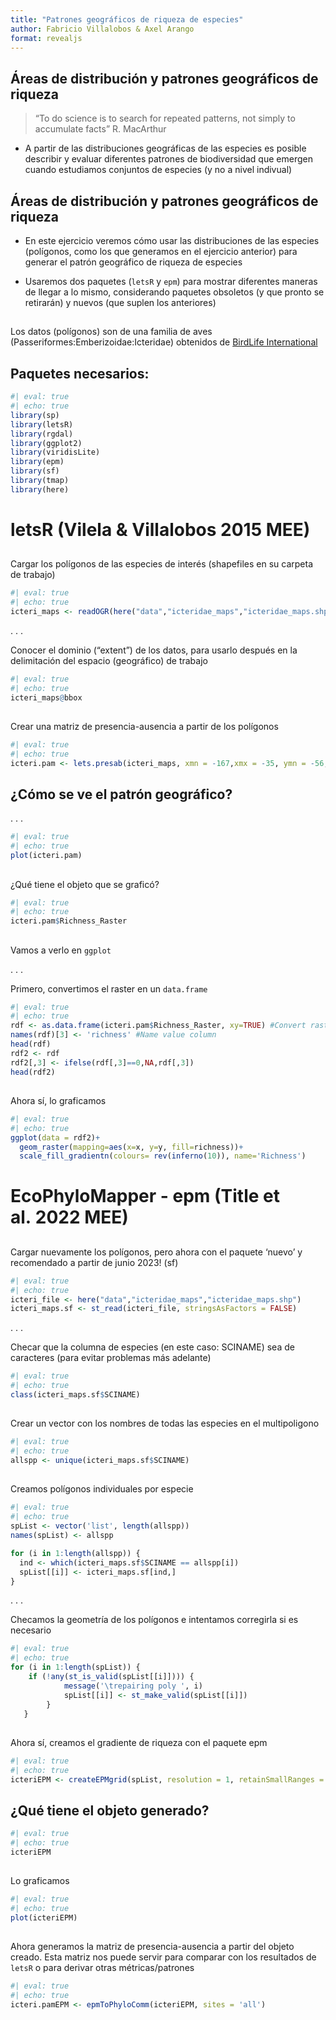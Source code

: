 ```yaml
---
title: "Patrones geográficos de riqueza de especies"
author: Fabricio Villalobos & Axel Arango
format: revealjs
---
```



## Áreas de distribución y patrones geográficos de riqueza

> "To do science is to search for repeated patterns, not simply to accumulate facts" R. MacArthur


-   A partir de las distribuciones geográficas de las especies es posible describir y evaluar diferentes patrones de biodiversidad que emergen cuando estudiamos conjuntos de especies (y no a nivel indivual)

## Áreas de distribución y patrones geográficos de riqueza

-   En este ejercicio veremos cómo usar las distribuciones de las especies (polígonos, como los que generamos en el ejercicio anterior) para generar el patrón geográfico de riqueza de especies

-   Usaremos dos paquetes (`letsR` y `epm`) para mostrar diferentes maneras de llegar a lo mismo, considerando paquetes obsoletos (y que pronto se retirarán) y nuevos (que suplen los anteriores)

## 

Los datos (polígonos) son de una familia de aves (Passeriformes:Emberizoidae:Icteridae) obtenidos de [BirdLife International](https://www.birdlife.org/)

## Paquetes necesarios:

```r
#| eval: true
#| echo: true
library(sp)
library(letsR)
library(rgdal)
library(ggplot2)
library(viridisLite)
library(epm)
library(sf)
library(tmap)
library(here)
```

# letsR (Vilela & Villalobos 2015 MEE)

## 

Cargar los polígonos de las especies de interés (shapefiles en su carpeta de trabajo)

```r
#| eval: true
#| echo: true
icteri_maps <- readOGR(here("data","icteridae_maps","icteridae_maps.shp"))
```

. . .

Conocer el dominio ("extent") de los datos, para usarlo después en la delimitación del espacio (geográfico) de trabajo

```r
#| eval: true
#| echo: true
icteri_maps@bbox
```


## 

Crear una matriz de presencia-ausencia a partir de los polígonos

```r
#| eval: true
#| echo: true
icteri.pam <- lets.presab(icteri_maps, xmn = -167,xmx = -35, ymn = -56, ymx = 70, resol=1)
```

## ¿Cómo se ve el patrón geográfico?

. . .

```r
#| eval: true
#| echo: true
plot(icteri.pam)
```

## 

¿Qué tiene el objeto que se graficó?

```r
#| eval: true
#| echo: true
icteri.pam$Richness_Raster
```

## 

Vamos a verlo en `ggplot`

. . .

Primero, convertimos el raster en un `data.frame`

```r
#| eval: true
#| echo: true
rdf <- as.data.frame(icteri.pam$Richness_Raster, xy=TRUE) #Convert raster to data.frame
names(rdf)[3] <- 'richness' #Name value column
head(rdf)
rdf2 <- rdf
rdf2[,3] <- ifelse(rdf[,3]==0,NA,rdf[,3])
head(rdf2)

```

## 

Ahora sí, lo graficamos

```r
#| eval: true
#| echo: true
ggplot(data = rdf2)+
  geom_raster(mapping=aes(x=x, y=y, fill=richness))+
  scale_fill_gradientn(colours= rev(inferno(10)), name='Richness')
```

# EcoPhyloMapper - epm (Title et al. 2022 MEE)

## 

Cargar nuevamente los polígonos, pero ahora con el paquete 'nuevo' y recomendado a partir de junio 2023! (sf)

```r
#| eval: true
#| echo: true
icteri_file <- here("data","icteridae_maps","icteridae_maps.shp")
icteri_maps.sf <- st_read(icteri_file, stringsAsFactors = FALSE)
```

. . .

Checar que la columna de especies (en este caso: SCINAME) sea de caracteres (para evitar problemas más adelante)

```r
#| eval: true
#| echo: true
class(icteri_maps.sf$SCINAME)
```

##

Crear un vector con los nombres de todas las especies en el multipoligono

```r
#| eval: true
#| echo: true
allspp <- unique(icteri_maps.sf$SCINAME)
```

## 

Creamos polígonos individuales por especie

```r
#| eval: true
#| echo: true
spList <- vector('list', length(allspp))
names(spList) <- allspp

for (i in 1:length(allspp)) {
  ind <- which(icteri_maps.sf$SCINAME == allspp[i])
  spList[[i]] <- icteri_maps.sf[ind,]
}
```

. . .

Checamos la geometría de los polígonos e intentamos corregirla si es necesario

```r
#| eval: true
#| echo: true
for (i in 1:length(spList)) {
   	if (!any(st_is_valid(spList[[i]]))) {
     		message('\trepairing poly ', i)
     		spList[[i]] <- st_make_valid(spList[[i]])
     	}
   }
```

## 

Ahora sí, creamos el gradiente de riqueza con el paquete epm

```r
#| eval: true
#| echo: true
icteriEPM <- createEPMgrid(spList, resolution = 1, retainSmallRanges = TRUE, extent = 'auto', method = 'percentOverlap', cellType = 'square', percentThreshold = 0.1)
```



## ¿Qué tiene el objeto generado?

```r
#| eval: true
#| echo: true
icteriEPM
```

## 

Lo graficamos

```r
#| eval: true
#| echo: true
plot(icteriEPM)
```

## 

Ahora generamos la matriz de presencia-ausencia a partir del objeto creado. Esta matriz nos puede servir para comparar con los resultados de `letsR` o para derivar otras métricas/patrones

```r
#| eval: true
#| echo: true
icteri.pamEPM <- epmToPhyloComm(icteriEPM, sites = 'all')
```
